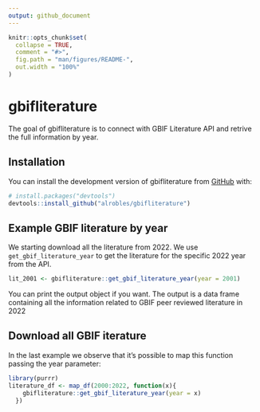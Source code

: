 ```yaml
---
output: github_document
---
```


<!-- README.md is generated from README.Rmd. Please edit that file -->

```r
knitr::opts_chunk$set(
  collapse = TRUE,
  comment = "#>",
  fig.path = "man/figures/README-",
  out.width = "100%"
)
```

# gbifliterature

<!-- badges: start -->
<!-- badges: end -->

The goal of gbifliterature is to connect with GBIF Literature API and retrive the full information by year.

## Installation

You can install the development version of gbifliterature from [GitHub](https://github.com/) with:

``` r
# install.packages("devtools")
devtools::install_github("alrobles/gbifliterature")
```

## Example GBIF literature by year
We starting download all the literature from 2022. We use `get_gbif_literature_year` to get the literature for the specific 2022 year from the API.

```r
lit_2001 <- gbifliterature::get_gbif_literature_year(year = 2001)

```
You can print the output object if you want. The output is a data frame containing all the information related to GBIF peer reviewed literature in 2022

## Download all GBIF iterature
In the last example we observe that it's possible to map this function passing the year parameter:


```r
library(purrr)
literature_df <- map_df(2000:2022, function(x){
    gbifliterature::get_gbif_literature_year(year = x)
  })
```

